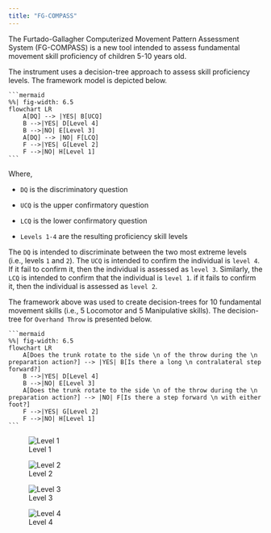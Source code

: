 ```yaml
---
title: "FG-COMPASS"
---
```


The Furtado-Gallagher Computerized Movement Pattern Assessment System (FG-COMPASS) is a new tool intended to assess fundamental movement skill proficiency of children 5-10 years old.

The instrument uses a decision-tree approach to assess skill proficiency levels. The framework model is depicted below.

    ```mermaid
    %%| fig-width: 6.5
    flowchart LR
        A[DQ] --> |YES| B[UCQ]
        B -->|YES| D[Level 4]
        B -->|NO| E[Level 3]
        A[DQ] --> |NO| F[LCQ]
        F -->|YES| G[Level 2]
        F -->|NO| H[Level 1]
    ```

Where,

-   `DQ` is the discriminatory question

-   `UCQ` is the upper confirmatory question

-   `LCQ` is the lower confirmatory question

-   `Levels 1-4` are the resulting proficiency skill levels

The `DQ` is intended to discriminate between the two most extreme levels (i.e., levels `1` and `2`). The `UCQ` is intended to confirm the individual is `level 4`. If it fail to confirm it, then the individual is assessed as `level 3`. Similarly, the `LCQ` is intended to confirm that the individual is `level 1`. if it fails to confirm it, then the individual is assessed as `level 2`.

The framework above was used to create decision-trees for 10 fundamental movement skills (i.e., 5 Locomotor and 5 Manipulative skills). The decision-tree for `Overhand Throw` is presented below.

    ```mermaid
    %%| fig-width: 6.5
    flowchart LR
        A[Does the trunk rotate to the side \n of the throw during the \n preparation action?] --> |YES| B[Is there a long \n contralateral step forward?]
        B -->|YES| D[Level 4]
        B -->|NO| E[Level 3]
        A[Does the trunk rotate to the side \n of the throw during the \n preparation action?] --> |NO| F[Is there a step forward \n with either foot?]
        F -->|YES| G[Level 2]
        F -->|NO| H[Level 1]
    ```

::: {layout-ncol="2"}
![Level 1](images/ot-l1.png)

![Level 2](images/ot-l2.png)

![Level 3](images/ot-l3.png)

![Level 4](images/ot-l4.png)
:::
